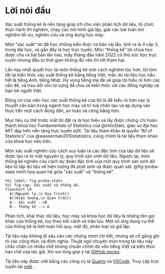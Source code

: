 # Lời nói đầu {.unnumbered}

Xác suất thống kê là nền tảng giúp ích cho việc phân tích dữ liệu, tổ chức thực hành thí nghiệm, chạy các mô hình giả lập, giải các bài toán tìm nghiệm tối ưu, nghiên cứu và ứng dụng học máy.

Môn "xác suất" tôi đã học những kiến thức cơ bản vài lần, tính ra là ở cấp 3, trong đại học, và gần đây là học trực tuyến. Môn "thống kê" tôi chưa học được cho ra bài bản lần nào, mấy tháng đầu năm 2022 có thử sức học trực tuyến nhưng đầu tư thời gian không đủ nên thi rớt thảm hại.

Lần này nhất quyết học lại môn thống kê một cách nghiêm túc hơn, tôi tóm tắt lại kiến thức xác suất thống kê bằng tiếng Việt, mặc dù tài liệu học hầu hết là tiếng Anh, tiếng Nhật. Hy vọng tiếng mẹ đẻ sẽ giúp tôi hiểu rõ hơn các vấn đề, và trau dồi vốn từ vựng để chia sẻ kiến thức với các đồng nghiệp và bạn bè người Việt.

Động cơ của việc học xác suất thống kê của tôi là để hiểu rõ hơn các lý thuyết căn bản trong ngành học máy và trí tuệ nhân tạo và áp dụng vào thực tiễn một cách đúng đắn, an toàn và công bằng hơn.

Mục tiêu cụ thể trước mắt tôi đặt ra là học hiểu và lấy được chứng chỉ hoàn thành khoá học Fundamentals of Statistics của @mitxStats, giáo sư đại học MIT dạy trên nền tảng trực tuyến edX. Tài liệu tham khảo là quyển "All of Statistics" của @wasserman2010statistics, cũng chính là tài liệu tham khảo của khoá học nêu trên.

Môn xác suất nghiên cứu cách suy luận ra các đặc tính của tập dữ liệu sẽ được tạo ra từ một nguyên lý, quy trình sản sinh dữ liệu. Ngược lại, môn thống kê nghiên cứu cách dự đoán đặc tính của một quy trình sản sinh dữ liệu từ tập dữ liệu về hiện tượng đã phát sinh và được quan sát. @fig-proba-stats minh hoạ quan hệ giữa "xác suất" và "thống kê".

```mermaid
%%| label: fig-proba-stats
%%| fig-cap: Xác suất và thống kê.
flowchart LR
  A((Nguyên lý,\n Quy trình))
  B((Hiện tượng,\n Quan trắc))
  A-- Xác suất -->B
  B-- Thống kê --> A
```

Phân tích, khai thác dữ liệu, học máy và khoa học dữ liệu là những tên gọi khác của thống kê, tùy theo bối cảnh và trào lưu. Một số ứng dụng cụ thể của thống kê là tính toán hồi quy, mật độ, phân loại và giả lập.

Tài liệu này không đi sâu vào các chứng minh chi tiết, nhưng sẽ cố gắng ghi rõ các công thức và định nghĩa. Thuật ngữ chuyên môn trong tài liệu này chắc chắn có nhiều chỗ không chuẩn chỉnh do vốn tiếng Việt và kiến thức hạn chế của tác giả. Xin vui lòng góp ý tại [GitHub issues](https://github.com/vochicong/xstk/issues).

Tài liệu này được viết bằng các công cụ là [Quarto](https://quarto.org/docs/books) và [VSCode](https://code.visualstudio.com). Truy cập trực tuyến tại [xstk](https://vochicong.github.io/xstk/) . ${}$
